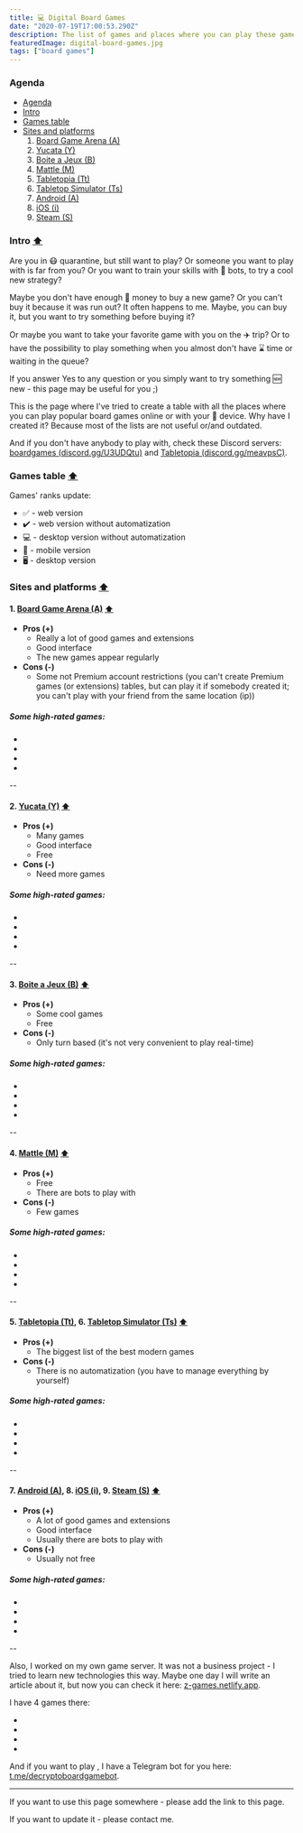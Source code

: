 ```yaml
---
title: 💻 Digital Board Games
date: "2020-07-19T17:00:53.290Z"
description: The list of games and places where you can play these games. One more list, but this one is sorted by board game geek rank.
featuredImage: digital-board-games.jpg
tags: ["board games"]
---
```


### Agenda<a name="agenda" />
* [Agenda](#agenda)
* [Intro](#intro)
* [Games table](#games-table)
* [Sites and platforms](#sites-and-platforms)
  1. [Board Game Arena (A)](#boardgamearena)
  2. [Yucata (Y)](#yucata)
  3. [Boite a Jeux (B)](#boiteajeux)
  4. [Mattle (M)](#mattle)
  5. [Tabletopia (Tt)](#tabletopia)
  6. [Tabletop Simulator (Ts)](#tabletop-simulator)
  7. [Android (A)](#android)
  8. [iOS (i)](#ios)
  9. [Steam (S)](#steam)

### Intro<a name="intro" /> [⬆️](#agenda)

Are you in 😷 quarantine, but still want to play?
Or someone you want to play with is far from you?
Or you want to train your skills with 🤖 bots, to try a cool new strategy?

Maybe you don't have enough 💸 money to buy a new game?
Or you can't buy it because it was run out? It often happens to me.
Maybe, you can buy it, but you want to try something before buying it?

Or maybe you want to take your favorite game with you on the ✈️ trip?
Or to have the possibility to play something when you almost don't have ⌛ time or waiting in the queue?

If you answer Yes to any question or you simply want to try something 🆕 new - this page may be useful for you ;)

This is the page where I've tried to create a table with all the places where you can play popular board games online or with your 📱 device. Why have I created it? Because most of the lists are not useful or/and outdated.

And if you don't have anybody to play with, check these Discord servers: <a href="https://discord.gg/U3UDQtu" target="_blank">boardgames (discord.gg/U3UDQtu)</a> and <a href="https://discord.gg/meavpsC" target="_blank">Tabletopia (discord.gg/meavpsC)</a>.

### Games table<a name="games-table" /> [⬆️](#agenda)


<GamesTable games={boardGamesOnlineData} />

Games' ranks update: <Game isDateOnly />

- ✅ - web version
- ✔️ - web version without automatization
- 💻 - desktop version without automatization
- 📱 - mobile version
- 🖥️ - desktop version

### Sites and platforms<a name="sites-and-platforms" /> [⬆️](#agenda)

#### 1. <a href="https://boardgamearena.com" name="boardgamearena" target="_blank">Board Game Arena (A)</a> [⬆️](#agenda)
- **Pros (+)**
  - Really a lot of good games and extensions
  - Good interface
  - The new games appear regularly
- **Cons (-)**
  - Some not Premium account restrictions (you can't create Premium games (or extensions) tables, but can play it if somebody created it; you can't play with your friend from the same location (ip))

##### Some high-rated games:
- <Game gameName="Through the Ages: A New Story of Civilization" />
- <Game gameName="Terra Mystica" />
- <Game gameName="Puerto Rico" />
- <Game gameName="Tzolk'in: The Mayan Calendar" />

--

#### 2. <a href="https://yucata.de" name="yucata" target="_blank">Yucata (Y)</a> [⬆️](#agenda)
- **Pros (+)**
  - Many games
  - Good interface
  - Free
- **Cons (-)**
  - Need more games

##### Some high-rated games:
- <Game gameName="The Castles of Burgundy" />
- <Game gameName="Terra Mystica" />
- <Game gameName="The Voyages of Marco Polo" />
- <Game gameName="Russian Railroads" />

--

#### 3. <a href="http://boiteajeux.net" name="boiteajeux" target="_blank">Boite a Jeux (B)</a> [⬆️](#agenda)
- **Pros (+)**
  - Some cool games
  - Free
- **Cons (-)**
  - Only turn based (it's not very convenient to play real-time)

##### Some high-rated games:
- <Game gameName="The Castles of Burgundy" />
- <Game gameName="Concordia" />
- <Game gameName="Agricola" />
- <Game gameName="Tzolk'in: The Mayan Calendar" />

--

#### 4. <a href="https://mattle.online" name="mattle" target="_blank">Mattle (M)</a> [⬆️](#agenda)
- **Pros (+)**
  - Free
  - There are bots to play with
- **Cons (-)**
  - Few games

##### Some high-rated games:
- <Game gameName="7 Wonders Duel" />
- <Game gameName="Azul" />
- <Game gameName="Splendor" />
- <Game gameName="Century: Spice Road" />

--

#### 5. <a href="https://tabletopia.com" name="tabletopia" target="_blank">Tabletopia (Tt)</a>, 6. <a href="https://store.steampowered.com/app/286160/Tabletop_Simulator" name="tabletop-simulator" target="_blank">Tabletop Simulator (Ts)</a> [⬆️](#agenda)
- **Pros (+)**
  - The biggest list of the best modern games
- **Cons (-)**
  - There is no automatization (you have to manage everything by yourself)

##### Some high-rated games:
- <Game gameName="Brass: Birmingham" />
- <Game gameName="Scythe" />
- <Game gameName="Terra Mystica" />
- <Game gameName="Wingspan" />

--

#### 7. <a href="https://play.google.com/store/apps" name="android" target="_blank">Android (A)</a>, 8. <a href="https://www.apple.com/ios/app-store" name="ios" target="_blank">iOS (i)</a>, 9. <a href="https://store.steampowered.com" name="steam" target="_blank">Steam (S)</a> [⬆️](#agenda)
- **Pros (+)**
  - A lot of good games and extensions
  - Good interface
  - Usually there are bots to play with
- **Cons (-)**
  - Usually not free

##### Some high-rated games:
- <Game gameName="Gloomhaven" />
- <Game gameName="Through the Ages: A New Story of Civilization" />
- <Game gameName="Twilight Struggle" />
- <Game gameName="Scythe" />

--

Also, I worked on my own game server. It was not a business project - I tried to learn new technologies this way.
Maybe one day I will write an article about it, but now you can check it here: <a href="https://z-games.netlify.app" target="_blank">z-games.netlify.app</a>.

I have 4 games there:
- <Game gameName="No Thanks!" />
- <Game gameName="Perudo" />
- <Game gameName="Lost Cities" />
- <Game gameName="6 nimmt!" />

And if you want to play <Game gameName="Decrypto" />, I have a Telegram bot for you here: <a href="https://t.me/decryptoboardgamebot" target="_blank">t.me/decryptoboardgamebot</a>.

---

If you want to use this page somewhere - please add the link to this page.

If you want to update it - please contact me.
